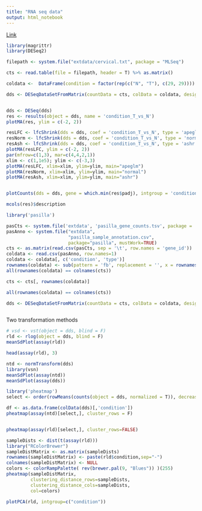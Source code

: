 ```yaml
---
title: "RNA seq data"
output: html_notebook
---
```


[Link](http://bioconductor.org/packages/devel/bioc/vignettes/DESeq2/inst/doc/DESeq2.html#quick-start)

```r
library(magrittr)
library(DESeq2)

filepath <- system.file("extdata/cervical.txt", package = "MLSeq")

cts <- read.table(file = filepath, header = T) %>% as.matrix()

coldata <-  DataFrame(condition = factor(rep(c("N", "T"), c(29, 29))))

dds <- DESeqDataSetFromMatrix(countData = cts, colData = coldata, design = ~ condition)


dds <- DESeq(dds)
res <- results(object = dds, name = 'condition_T_vs_N')
plotMA(res, ylim = c(-2, 2))

resLFC <- lfcShrink(dds = dds, coef = 'condition_T_vs_N', type = 'apeglm')
resNorm <- lfcShrink(dds = dds, coef = 'condition_T_vs_N', type = 'normal')
resAsh <- lfcShrink(dds = dds, coef = 'condition_T_vs_N', type = 'ashr')
plotMA(resLFC, ylim = c(-2, 2))
par(mfrow=c(1,3), mar=c(4,4,2,1))
xlim <- c(1,1e5); ylim <- c(-3,3)
plotMA(resLFC, xlim=xlim, ylim=ylim, main="apeglm")
plotMA(resNorm, xlim=xlim, ylim=ylim, main="normal")
plotMA(resAsh, xlim=xlim, ylim=ylim, main="ashr")


plotCounts(dds = dds, gene = which.min(res$padj), intgroup = 'condition')

mcols(res)$description


```
```r
library('pasilla')

pasCts <- system.file('extdata', 'pasilla_gene_counts.tsv', package = 'pasilla', mustWork = T)
pasAnno <- system.file("extdata",
                       "pasilla_sample_annotation.csv",
                       package="pasilla", mustWork=TRUE)
cts <- as.matrix(read.csv(pasCts, sep = '\t', row.names = 'gene_id'))
coldata <- read.csv(pasAnno, row.names=1)
coldata <- coldata[, c('condition', 'type')]
rownames(coldata) <- sub(pattern = 'fb', replacement = '', x = rownames(coldata))
all(rownames(coldata) == colnames(cts))

cts <- cts[, rownames(coldata)]

all(rownames(coldata) == colnames(cts))

dds <- DESeqDataSetFromMatrix(countData = cts, colData = coldata, design = ~condition)



```

Two transformation methods
```r
# vsd <- vst(object = dds, blind = F)
rld <- rlog(object = dds, blind = F)
meanSdPlot(assay(rld))

head(assay(rld), 3)

ntd <- normTransform(dds)
library(vsn)
meanSdPlot(assay(ntd))
meanSdPlot(assay(dds))


```
```r
library('pheatmap')
select <- order(rowMeans(counts(object = dds, normalized = T)), decreasing = T)[1:20]

df <- as.data.frame(colData(dds)[,'condition'])
pheatmap(assay(ntd)[select,], cluster_rows = F)


pheatmap(assay(rld)[select,], cluster_rows=FALSE)
```

```r
sampleDists <- dist(t(assay(rld)))
library("RColorBrewer")
sampleDistMatrix <- as.matrix(sampleDists)
rownames(sampleDistMatrix) <- paste(rld$condition,sep="-")
colnames(sampleDistMatrix) <- NULL
colors <- colorRampPalette( rev(brewer.pal(9, "Blues")) )(255)
pheatmap(sampleDistMatrix,
         clustering_distance_rows=sampleDists,
         clustering_distance_cols=sampleDists,
         col=colors)
```
```r
plotPCA(rld, intgroup=c("condition"))
```

